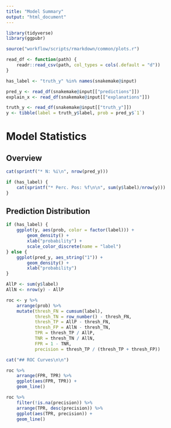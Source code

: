 ```yaml
---
title: "Model Summary"
output: "html_document"
---
```


```r
library(tidyverse)
library(ggpubr)

source("workflow/scripts/rmarkdown/common/plots.r")

read_df <- function(path) {
    readr::read_csv(path, col_types = cols(.default = "d"))
}

has_label <- "truth_y" %in% names(snakemake@input)

pred_y <- read_df(snakemake@input[["predictions"]])
explain_x <- read_df(snakemake@input[["explanations"]])

```


```r
truth_y <- read_df(snakemake@input[["truth_y"]])
y <- tibble(label = truth_y$label, prob = pred_y$`1`)
```


# Model Statistics

## Overview

```r

cat(sprintf("* N: %i\n", nrow(pred_y)))

if (has_label) {
    cat(sprintf("* Perc. Pos: %f\n\n", sum(y$label)/nrow(y)))
}
```

## Prediction Distribution

```r
if (has_label) {
    ggplot(y, aes(prob, color = factor(label))) +
        geom_density() +
        xlab("probability") +
        scale_color_discrete(name = "label")
} else {
    ggplot(pred_y, aes_string("1")) +
        geom_density() +
        xlab("probability")
}
```

```r

AllP <- sum(y$label)
AllN <- nrow(y) - AllP

roc <- y %>%
    arrange(prob) %>%
    mutate(thresh_FN = cumsum(label),
           thresh_TN = row_number() - thresh_FN,
           thresh_TP = AllP - thresh_FN,
           thresh_FP = AllN - thresh_TN,
           TPR = thresh_TP / AllP,
           TNR = thresh_TN / AllN,
           FPR = 1 - TNR,
           precision = thresh_TP / (thresh_TP + thresh_FP))

```

```r

cat("## ROC Curves\n\n")

roc %>%
    arrange(FPR, TPR) %>%
    ggplot(aes(FPR, TPR)) +
    geom_line()

roc %>%
    filter(!is.na(precision)) %>%
    arrange(TPR, desc(precision)) %>%
    ggplot(aes(TPR, precision)) +
    geom_line()
```
